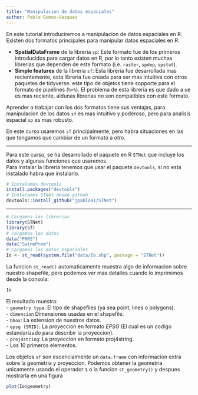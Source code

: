 ```yaml
---
title: "Manipulacion de datos espaciales"
author: Pablo Gomez-Vazquez
---
```


En este tutorial introduciremos a manipulacion de datos espaciales en R.    
Existen dos formatos principales para manipular datos espaciales en R:  
  
  - **SpatialDataFrame** de la libreria `sp`: Este formato fue de los primeros introducidos para cargar datos en R, por lo tanto existen muchas librerias que dependen de este formato (i.e. `raster`, `spdep`, `spstat`).  
  - **Simple features** de la libreria `sf`: Esta libreria fue desarrollada mas recientemente, esta libreria fue creada para ser mas intuitiva con otros paquetes de tidyverse. este tipo de objetos tiene sopporte para el formato de pipelines (`%>%`). El problema de esta libreria es que dado a ue es mas reciente, aldunas librerias no son compatibles con este formato.  
  
   

Aprender a trabajar con los dos formatos tiene sus ventajas, para manipulacion de los datos `sf` es mas intuitivo y poderoso, pero para analisis espacial `sp` es mas robusto.  
    
  
En este curso usaremos `sf` principalmente, pero habra situaciones en las que tengamos que cambiar de un formato a otro.    
  
  
___________________________________________
  
  
Para este curso, se ha desarrollado el paquete en R `STNet` que incluye los datos y algunas funciones que usaremos.  
Para instalar la libreria tenemos que usar el paquete `devtools`, si no esta instalado habra que instalarlo.  

```r
# Instalamos devtools
install.packages("devtools")
# Instalamos STNet desde github
devtools::install_github("jpablo91/STNet")
```
  
________________________________________
  

```r
# Cargamos las librerias
library(STNet) 
library(sf)
# cargamos los datos
data("PRRS") 
data("SwinePrem")
# Cargamos los datos espaciales
Io <- st_read(system.file("data/Io.shp", package = "STNet"))
```

La funcion `st_read()` automaticamente muestra algo de informacion sobre nuestro shapefile, pero podemos ver mas detalles cuando lo imprimimos desde la consola:

```r
Io
```


El resultado muestra:  
  - `geometry type`: El tipo de shapefiles (ya sea point, lines o polygons).  
  - `dimension` Dimensiones usadas en el shapefile.  
  - `bbox`: La extension de nuestros datos.  
  - `epsg (SRID)`: La proyeccion en formato *EPSG* (El cual es un codigo estandarizado para describir la proyeccion).  
  - `proj4string`: La proyeccion en formato proj4string.  
  - Los 10 primeros elementos.  
  
Los objetos `sf` son escencialmente un `data.frame` con informacion extra sobre la geometria y proyeccion. Podemos obtener la geometria unicamente usando el operador `$` o la funcion `st_geometry()` y despues mostrarla en una figura

```r
plot(Io$geometry)
```



